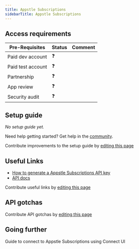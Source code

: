 ```yaml
---
title: Appstle Subscriptions
sidebarTitle: Appstle Subscriptions
---
```


<Overview />
<PreBuiltTooling />
<PreBuiltUseCases />

## Access requirements
| Pre-Requisites | Status | Comment|
| - | - | - |
| Paid dev account | ❓ |  |
| Paid test account | ❓ |  |
| Partnership | ❓ | |
| App review | ❓ |  |
| Security audit | ❓ | |

## Setup guide

_No setup guide yet._

<Tip>Need help getting started? Get help in the [community](https://nango.dev/slack).</Tip>

<Note>Contribute improvements to the setup guide by [editing this page](https://github.com/nangohq/nango/tree/master/docs-v2/integrations/all/appstle-subscriptions.mdx)</Note>

## Useful Links

-   [How to generate a Appstle Subscriptions API key](https://intercom.help/appstle/en/articles/7062045-integration-with-appstle-subscriptions)
-   [API docs](https://subscription-admin.appstle.com/swagger-ui/appstle-subscriptions-api.html#)

<Note>Contribute useful links by [editing this page](https://github.com/nangohq/nango/tree/master/docs-v2/integrations/all/appstle-subscriptions.mdx)</Note>

## API gotchas

<Note>Contribute API gotchas by [editing this page](https://github.com/nangohq/nango/tree/master/docs-v2/integrations/all/appstle-subscriptions.mdx)</Note>

## Going further

<Card title="Connect to Appstle Subscriptions" icon="link" href="/integrations/all/appstle-subscriptions/connect" horizontal>
  Guide to connect to Appstle Subscriptions using Connect UI
</Card>